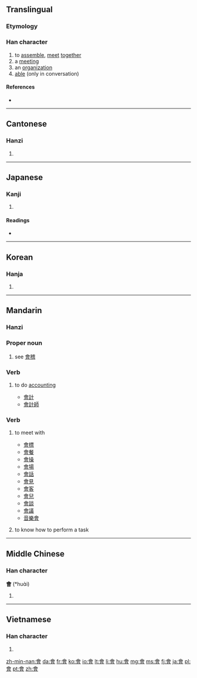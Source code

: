 {{also|会}}
==Translingual==
{{stroke order|type=animate}}

===Etymology===
{{Han compound|亼|曾|ls=ic}}

===Han character===
{{Han char|rn=73|rad=曰|as=09|sn=13|four=8060<sub>6</sub>|canj=人一田日 (OMWA)}}

# to [[assemble]], [[meet]] [[together]]
# a [[meeting]]
# an [[organization]]
# [[able]] (only in conversation)

====References====
* {{Han ref|kx=0503.080|dkj=14306|dj=0878.090|hdz=21524.050|uh=6703|ud=26371|bh=B77C|bd=46972}}

----

==Cantonese==

===Hanzi===
{{yue-hanzi|jyut=[[kui2]], [[wui2]], [[wui4]], [[wui5]], [[wui6]]|y=kui2, wui2, wui4, wui5, wui6|sim=会}}

# {{defn|lang=yue|sort=曰09}}

----

==Japanese==

===Kanji===
{{ja-kanji|grade=|rs=曰09}}

# {{defn|lang=ja|sort=曰09}}

====Readings====
* {{ja-readings|on=[[かい]] (kai), [[え]] (e)|kun=[[あう]] (au)}}

----

==Korean==

===Hanja===
{{ko-hanja|hangeul=[[회]], [[괴]]|eumhun=|rv=hoe, goe|mr=hoe, koe|y=hoy, koy}}

# {{defn|lang=ko|sort=曰09}}

----

==Mandarin==

===Hanzi===
{{cmn-hanzi|sim=会|pin=[[huì]] ([[hui4]]), [[kuài]] ([[kuai4]]), [[guì]] ([[gui4]])|wg=hui<sup>4</sup>, kuei<sup>4</sup>, k'uai<sup>4</sup>}}

===Proper noun===
{{cmn-proper noun|t|pin=Guì|pint=gui4|tra=會|sim=会|rs=曰09}}

# {{context|literary|lang=cmn|sc=Hant|sort=曰09}} see [[會稽]]

===Verb===
{{cmn-verb|t|pin=kuài|pint=kuai4|tra=會|sim=会|rs=曰09}}

# {{context|literary|lang=cmn|sc=Hant|sort=曰09}} to do [[accounting]]
#* [[會計]]
#* [[會計師]]

===Verb===
{{cmn-verb|t|pin=huì|pint=hui4|tra=會|sim=会|rs=曰09}}

# {{Beginning Mandarin|lang=cmn|sc=Hant|sort=曰09}} to meet with
#* [[會標]]
#* [[會餐]]
#* [[會操]]
#* [[會場]]
#* [[會話]]
#* [[會見]]
#* [[會客]]
#* [[會兒]]
#* [[會談]]
#* [[會議]]
#* [[音樂會]]
# {{Beginning Mandarin|lang=cmn|sc=Hans|sort=hui4}} to know how to perform a task

----

==Middle Chinese==

===Han character===
'''會''' (*huɑ̀i)<!--asterisk indicates that this is a reconstructed pronunciation--><!--Unihan database uses the vowel ɑ instead of a; are these different?-->

# {{defn|lang=zhx-mid|sort=曰09}}

----

==Vietnamese==

===Han character===
{{vi-hantu|[[hội]], [[cuối]], [[hụi]]|rs=曰09}}

# {{defn|lang=vi|sort=曰09}}

[[zh-min-nan:會]]
[[da:會]]
[[fr:會]]
[[ko:會]]
[[io:會]]
[[lt:會]]
[[li:會]]
[[hu:會]]
[[mg:會]]
[[ms:會]]
[[fj:會]]
[[ja:會]]
[[pl:會]]
[[pt:會]]
[[zh:會]]